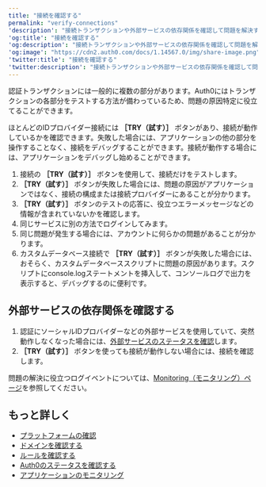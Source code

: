 ---
title: "接続を確認する"
permalink: "verify-connections"
'description': "接続トランザクションや外部サービスの依存関係を確認して問題を解決する方法について説明します。"
'og:title': "接続を確認する"
'og:description': "接続トランザクションや外部サービスの依存関係を確認して問題を解決する方法について説明します。"
'og:image': "https://cdn2.auth0.com/docs/1.14567.0/img/share-image.png"
'twitter:title': "接続を確認する"
'twitter:description': "接続トランザクションや外部サービスの依存関係を確認して問題を解決する方法について説明します。"
---

認証トランザクションには一般的に複数の部分があります。Auth0にはトランザクションの各部分をテストする方法が備わっているため、問題の原因特定に役立てることができます。

ほとんどのIDプロバイダー接続には **［TRY（試す）］** ボタンがあり、接続が動作しているかを確認できます。失敗した場合には、アプリケーションの他の部分を操作することなく、接続をデバッグすることができます。接続が動作する場合には、アプリケーションをデバッグし始めることができます。

1. 接続の **［TRY（試す）］** ボタンを使用して、接続だけをテストします。
2. **［TRY（試す）］** ボタンが失敗した場合には、問題の原因がアプリケーションではなく、接続の構成または接続プロバイダーにあることが分かります。
3. **［TRY（試す）］** ボタンのテストの応答に、役立つエラーメッセージなどの情報が含まれていないかを確認します。
4. 同じサービスに別の方法でログインしてみます。
5. 同じ問題が発生する場合には、アカウントに何らかの問題があることが分かります。
6. カスタムデータベース接続で **［TRY（試す）］** ボタンが失敗した場合には、おそらく、カスタムデータベーススクリプトに問題の原因があります。スクリプトにconsole.logステートメントを挿入して、コンソールログで出力を表示すると、デバッグするのに便利です。

## 外部サービスの依存関係を確認する

1. 認証にソーシャルIDプロバイダーなどの外部サービスを使用していて、突然動作しなくなった場合には、[外部サービスのステータスを確認](/ja-jp/deploy-monitor/monitor/check-external-services-status)します。
2. **［TRY（試す）］** ボタンを使っても接続が動作しない場合には、接続を確認します。

<Callout icon="file-lines" color="#0EA5E9" iconType="regular">

問題の解決に役立つログイベントについては、[Monitoring（モニタリング）ページ](/ja-jp/deploy-monitor/monitor)を参照してください。

</Callout>

## もっと詳しく

* [プラットフォームの確認](/ja-jp/troubleshoot/basic-issues/verify-platform)
* [ドメインを確認する](/ja-jp/troubleshoot/basic-issues/verify-domain)
* [ルールを確認する](/ja-jp/troubleshoot/basic-issues/verify-rules)
* [Auth0のステータスを確認する](/ja-jp/deploy-monitor/monitor/check-auth0-status)
* [アプリケーションのモニタリング](/ja-jp/deploy-monitor/monitor/monitor-applications)